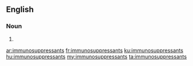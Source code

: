 ==English==

===Noun===
{{head|en}}

# {{plural of|immunosuppressant}}

[[ar:immunosuppressants]]
[[fr:immunosuppressants]]
[[ku:immunosuppressants]]
[[hu:immunosuppressants]]
[[my:immunosuppressants]]
[[ta:immunosuppressants]]